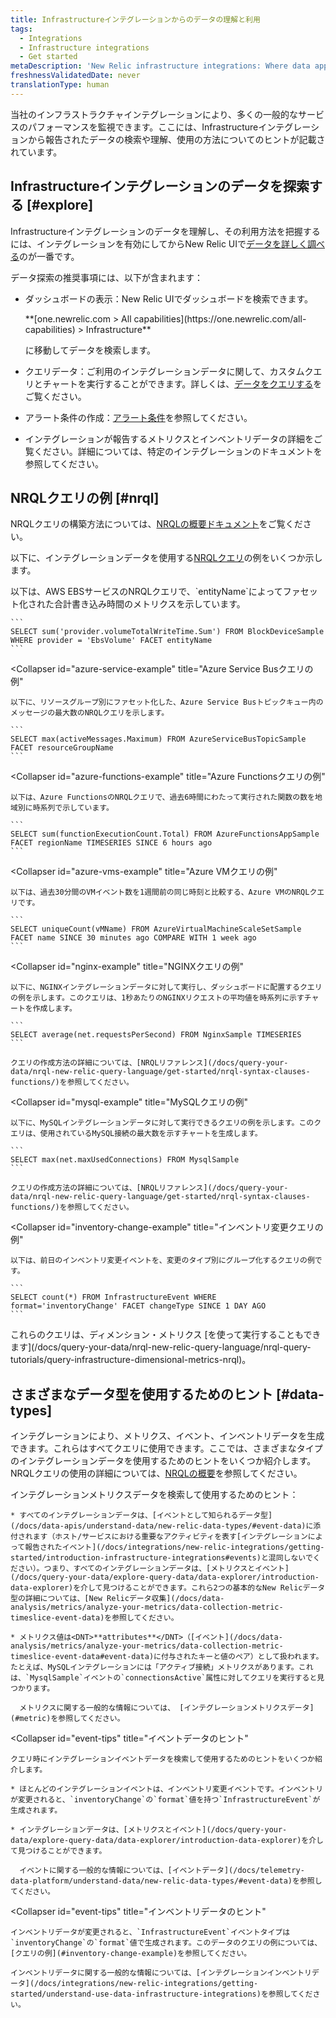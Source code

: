 ```yaml
---
title: Infrastructureインテグレーションからのデータの理解と利用
tags:
  - Integrations
  - Infrastructure integrations
  - Get started
metaDescription: 'New Relic infrastructure integrations: Where data appears in New Relic UI, how data is structured, and tips on how to use the data.'
freshnessValidatedDate: never
translationType: human
---
```


当社のインフラストラクチャインテグレーションにより、多くの一般的なサービスのパフォーマンスを監視できます。ここには、Infrastructureインテグレーションから報告されたデータの検索や理解、使用の方法についてのヒントが記載されています。

## Infrastructureインテグレーションのデータを探索する [#explore]

Infrastructureインテグレーションのデータを理解し、その利用方法を把握するには、インテグレーションを有効にしてからNew Relic UIで[データを詳しく調べる](/docs/query-your-data/explore-query-data/data-explorer/introduction-data-explorer)のが一番です。

データ探索の推奨事項には、以下が含まれます：

* ダッシュボードの表示：New Relic UIでダッシュボードを検索できます。

  <DNT>
    **[one.newrelic.com > All capabilities](https://one.newrelic.com/all-capabilities) > Infrastructure**
  </DNT>

  に移動してデータを検索します。

* クエリデータ：ご利用のインテグレーションデータに関して、カスタムクエリとチャートを実行することができます。詳しくは、[データをクエリする](/docs/using-new-relic/data/understand-data/query-new-relic-data)をご覧ください。

* アラート条件の作成：[アラート条件](#alerts)を参照してください。

* インテグレーションが報告するメトリクスとインベントリデータの詳細をご覧ください。詳細については、特定のインテグレーションのドキュメントを参照してください。

## NRQLクエリの例 [#nrql]

NRQLクエリの構築方法については、[NRQLの概要ドキュメント](/docs/insights/nrql-new-relic-query-language/using-nrql/introduction-nrql)をご覧ください。

以下に、インテグレーションデータを使用する[NRQLクエリ](/docs/insights/nrql-new-relic-query-language/using-nrql/introduction-nrql)の例をいくつか示します。

<CollapserGroup id="query-examples">
  <Collapser
    id="aws-ebs-example"
    title="AWS EBSクエリの例"
  >
    以下は、AWS EBSサービスのNRQLクエリで、`entityName`によってファセット化された合計書き込み時間のメトリクスを示しています。

    ```
    SELECT sum('provider.volumeTotalWriteTime.Sum') FROM BlockDeviceSample WHERE provider = 'EbsVolume' FACET entityName
    ```
  </Collapser>

  <Collapser
    id="azure-service-example"
    title="Azure Service Busクエリの例"
  >
    以下に、リソースグループ別にファセット化した、Azure Service Busトピックキュー内のメッセージの最大数のNRQLクエリを示します。

    ```
    SELECT max(activeMessages.Maximum) FROM AzureServiceBusTopicSample FACET resourceGroupName
    ```
  </Collapser>

  <Collapser
    id="azure-functions-example"
    title="Azure Functionsクエリの例"
  >
    以下は、Azure FunctionsのNRQLクエリで、過去6時間にわたって実行された関数の数を地域別に時系列で示しています。

    ```
    SELECT sum(functionExecutionCount.Total) FROM AzureFunctionsAppSample FACET regionName TIMESERIES SINCE 6 hours ago
    ```
  </Collapser>

  <Collapser
    id="azure-vms-example"
    title="Azure VMクエリの例"
  >
    以下は、過去30分間のVMイベント数を1週間前の同じ時刻と比較する、Azure VMのNRQLクエリです。

    ```
    SELECT uniqueCount(vMName) FROM AzureVirtualMachineScaleSetSample FACET name SINCE 30 minutes ago COMPARE WITH 1 week ago
    ```
  </Collapser>

  <Collapser
    id="nginx-example"
    title="NGINXクエリの例"
  >
    以下に、NGINXインテグレーションデータに対して実行し、ダッシュボードに配置するクエリの例を示します。このクエリは、1秒あたりのNGINXリクエストの平均値を時系列に示すチャートを作成します。

    ```
    SELECT average(net.requestsPerSecond) FROM NginxSample TIMESERIES
    ```

    クエリの作成方法の詳細については、[NRQLリファレンス](/docs/query-your-data/nrql-new-relic-query-language/get-started/nrql-syntax-clauses-functions/)を参照してください。
  </Collapser>

  <Collapser
    id="mysql-example"
    title="MySQLクエリの例"
  >
    以下に、MySQLインテグレーションデータに対して実行できるクエリの例を示します。このクエリは、使用されているMySQL接続の最大数を示すチャートを生成します。

    ```
    SELECT max(net.maxUsedConnections) FROM MysqlSample
    ```

    クエリの作成方法の詳細については、[NRQLリファレンス](/docs/query-your-data/nrql-new-relic-query-language/get-started/nrql-syntax-clauses-functions/)を参照してください。
  </Collapser>

  <Collapser
    id="inventory-change-example"
    title="インベントリ変更クエリの例"
  >
    以下は、前日のインベントリ変更イベントを、変更のタイプ別にグループ化するクエリの例です。

    ```
    SELECT count(*) FROM InfrastructureEvent WHERE format='inventoryChange' FACET changeType SINCE 1 DAY AGO
    ```
  </Collapser>
</CollapserGroup>

<Callout variant="tip">
  これらのクエリは、ディメンション・メトリクス [を使って実行することもできます](/docs/query-your-data/nrql-new-relic-query-language/nrql-query-tutorials/query-infrastructure-dimensional-metrics-nrql)。
</Callout>

## さまざまなデータ型を使用するためのヒント [#data-types]

インテグレーションにより、メトリクス、イベント、インベントリデータを生成できます。これらはすべてクエリに使用できます。ここでは、さまざまなタイプのインテグレーションデータを使用するためのヒントをいくつか紹介します。NRQLクエリの使用の詳細については、[NRQLの概要](/docs/insights/nrql-new-relic-query-language/using-nrql/introduction-nrql)を参照してください。

<CollapserGroup>
  <Collapser
    id="metric-tips"
    title="メトリクスデータのヒント"
  >
    インテグレーションメトリクスデータを検索して使用するためのヒント：

    * すべてのインテグレーションデータは、[イベントとして知られるデータ型](/docs/data-apis/understand-data/new-relic-data-types/#event-data)に添付されます（ホスト/サービスにおける重要なアクティビティを表す[インテグレーションによって報告されたイベント](/docs/integrations/new-relic-integrations/getting-started/introduction-infrastructure-integrations#events)と混同しないでください）。つまり、すべてのインテグレーションデータは、[メトリクスとイベント](/docs/query-your-data/explore-query-data/data-explorer/introduction-data-explorer)を介して見つけることができます。これら2つの基本的なNew Relicデータ型の詳細については、[New Relicデータ収集](/docs/data-analysis/metrics/analyze-your-metrics/data-collection-metric-timeslice-event-data)を参照してください。

    * メトリクス値は<DNT>**attributes**</DNT>（[イベント](/docs/data-analysis/metrics/analyze-your-metrics/data-collection-metric-timeslice-event-data#event-data)に付与されたキーと値のペア）として扱われます。たとえば、MySQLインテグレーションには「アクティブ接続」メトリクスがあります。これは、`MysqlSample`イベントの`connectionsActive`属性に対してクエリを実行すると見つかります。

      メトリクスに関する一般的な情報については、 [インテグレーションメトリクスデータ](#metric)を参照してください。
  </Collapser>

  <Collapser
    id="event-tips"
    title="イベントデータのヒント"
  >
    クエリ時にインテグレーションイベントデータを検索して使用するためのヒントをいくつか紹介します。

    * ほとんどのインテグレーションイベントは、インベントリ変更イベントです。インベントリが変更されると、`inventoryChange`の`format`値を持つ`InfrastructureEvent`が生成されます。

    * インテグレーションデータは、[メトリクスとイベント](/docs/query-your-data/explore-query-data/data-explorer/introduction-data-explorer)を介して見つけることができます。

      イベントに関する一般的な情報については、[イベントデータ](/docs/telemetry-data-platform/understand-data/new-relic-data-types/#event-data)を参照してください。
  </Collapser>

  <Collapser
    id="event-tips"
    title="インベントリデータのヒント"
  >
    インベントリデータが変更されると、`InfrastructureEvent`イベントタイプは`inventoryChange`の`format`値で生成されます。このデータのクエリの例については、[クエリの例](#inventory-change-example)を参照してください。

    インベントリデータに関する一般的な情報については、[インテグレーションインベントリデータ](/docs/integrations/new-relic-integrations/getting-started/understand-use-data-infrastructure-integrations)を参照してください。
  </Collapser>
</CollapserGroup>
